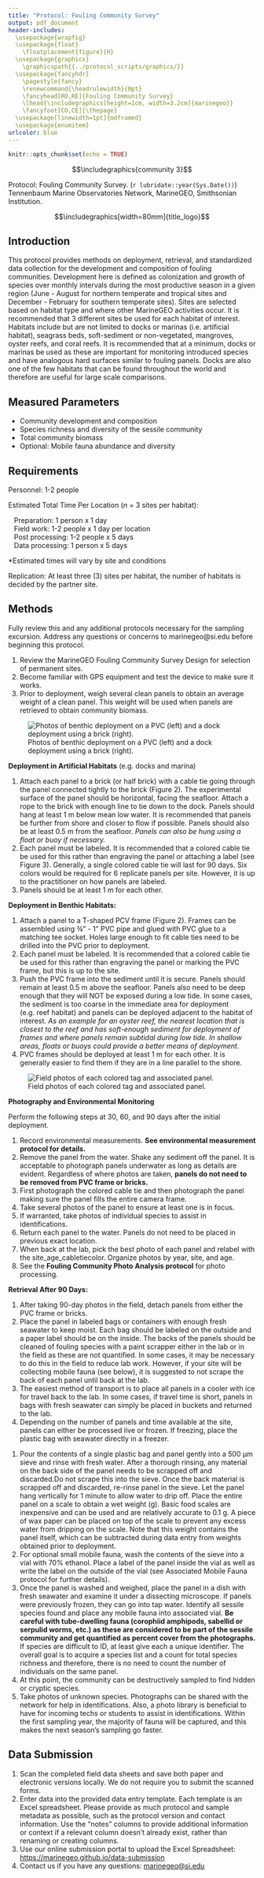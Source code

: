 ```yaml
---
title: "Protocol: Fouling Community Survey"
output: pdf_document
header-includes: 
  \usepackage{wrapfig}
  \usepackage{float}
    \floatplacement{figure}{H}
  \usepackage{graphicx}
    \graphicspath{{../protocol_scripts/graphics/}}
  \usepackage{fancyhdr}
    \pagestyle{fancy}
    \renewcommand{\headrulewidth}{0pt}
    \fancyhead[RO,RE]{Fouling Community Survey}
    \lhead{\includegraphics[height=1cm, width=3.2cm]{marinegeo}}
    \fancyfoot[CO,CE]{\thepage}
  \usepackage[linewidth=1pt]{mdframed}
  \usepackage{enumitem}
urlcolor: blue
---
```


```r
knitr::opts_chunk$set(echo = TRUE)
```

\noindent\rule{\textwidth}{0.4pt}

$$\includegraphics{community 3}$$

\underline{How to cite this work:} Protocol: Fouling Community Survey. (`r lubridate::year(Sys.Date())`) Tennenbaum Marine Observatories Network, MarineGEO, Smithsonian Institution.

\vspace{\baselineskip}

$$\includegraphics[width=80mm]{title_logo}$$

\thispagestyle{empty}
\clearpage
\pagenumbering{arabic}

\noindent\rule{\textwidth}{0.4pt} 

## Introduction

This protocol provides methods on deployment, retrieval, and standardized data collection for the development and composition of fouling communities. Development here is defined as colonization and growth of species over monthly intervals during the most productive season in a given region (June - August for northern temperate and tropical sites and December - February for southern temperate sites). Sites are selected based on habitat type and where other MarineGEO activities occur. It is recommended that 3 different sites be used for each habitat of interest. Habitats include but are not limited to docks or marinas (i.e. artificial habitat), seagrass beds, soft-sediment or non-vegetated, mangroves, oyster reefs, and coral reefs. It is recommended that at a minimum, docks or marinas be used as these are important for monitoring introduced species and have analogous hard surfaces similar to fouling panels. Docks are also one of the few habitats that can be found throughout the world and therefore are useful for large scale comparisons.

\noindent\rule{\textwidth}{0.4pt}

## Measured Parameters

- Community development and composition
- Species richness and diversity of the sessile community
-	Total community biomass 
- Optional: Mobile fauna abundance and diversity

\noindent\rule{\textwidth}{0.4pt}

## Requirements

Personnel: 1-2 people  

Estimated Total Time Per Location (*n* = 3 sites per habitat):  

|    Preparation: 1 person x 1 day
|    Field work: 1-2 people x 1 day per location
|    Post processing: 1-2 people x 5 days
|    Data processing: 1 person x 5 days

*Estimated times will vary by site and conditions

Replication: At least three (3) sites per habitat, the number of habitats is decided by the partner site.

\begin{wrapfigure}{r}{0.3\textwidth}
  \begin{center}
    \includegraphics[width=0.3\textwidth]{fouling_tile}
  \end{center}
  \caption{Photo of a 13 x 13 cm fouling panel.}
\end{wrapfigure}

\underline{Fieldwork:}

\renewcommand{\labelitemi}{$\square$}
\setlength{\parskip}{0.1em}
\begin{itemize}
  \item GPS
  \item Multiparameter sonde or similar to measure temperature and salinity
  \item Field sheets
  \item PVC fouling panels (n = 6), 13 x 13 cm, roughened with sandpaper on experimental side, thickness can vary from 0.5 – 1 cm
  \item Colored cable ties to identify individual panels at each site
  \item Camera
  \item Cable ties (zip ties) – large 8 -13” ties
  \item Rope
  \item Bricks
  \item PVC frames for benthic deployments
\end{itemize}
\vspace{\baselineskip}

\underline{Post-Processing:}

\renewcommand{\labelitemi}{$\square$}
\setlength{\parskip}{0.1em}
\begin{itemize}
  \item Scissors and/or cable tie cutters
  \item 1-gallon sealable plastic bags or containers labeled by site and color
  \item Paper labels (waterproof) with site and color
  \item Data sheets
  \item Container with ice or buckets for transport
  \item Metal paint scraper
  \item Labelled vials 
  \item Forceps
  \item Dissecting microscope
\end{itemize}
\vspace{\baselineskip}

\noindent\rule{\textwidth}{0.4pt}

## Methods

Fully review this and any additional protocols necessary for the sampling excursion. Address any questions or concerns to marinegeo@si.edu before beginning this protocol.
\vspace{\baselineskip}

\underline{Preparation:}

1. Review the MarineGEO Fouling Community Survey Design for selection of permanent sites.
2. Become familiar with GPS equipment and test the device to make sure it works.
3. Prior to deployment, weigh several clean panels to obtain an average weight of a clean panel. This weight will be used when panels are retrieved to obtain community biomass.
\vspace{\baselineskip}

![Photos of benthic deployment on a PVC (left) and a dock deployment using a brick (right).](deployment)

\underline{Fieldwork:}

**Deployment in Artificial Habitats** (e.g. docks and marina)

1. Attach each panel to a brick (or half brick) with a cable tie going through the panel connected tightly to the brick (Figure 2). The experimental surface of the panel should be horizontal, facing the seafloor.  Attach a rope to the brick with enough line to tie down to the dock.  Panels should hang at least 1 m below mean low water.  It is recommended that panels be further from shore and closer to flow if possible.  Panels should also be at least 0.5 m from the seafloor.  *Panels can also be hung using a float or buoy if necessary.*
2. Each panel must be labeled.  It is recommended that a colored cable tie be used for this rather than engraving the panel or attaching a label (see Figure 3).  Generally, a single colored cable tie will last for 90 days.  Six colors would be required for 6 replicate panels per site.  However, it is up to the practitioner on how panels are labeled.
3. Panels should be at least 1 m for each other. 
\vspace{\baselineskip}

**Deployment in Benthic Habitats:**

1. Attach a panel to a T-shaped PCV frame (Figure 2). Frames can be assembled using ¾" - 1" PVC pipe and glued with PVC glue to a matching tee socket. Holes large enough to fit cable ties need to be drilled into the PVC prior to deployment.
2. Each panel must be labeled.  It is recommended that a colored cable tie be used for this rather than engraving the panel or marking the PVC frame, but this is up to the site.
3. Push the PVC frame into the sediment until it is secure.  Panels should remain at least 0.5 m above the seafloor.  Panels also need to be deep enough that they will NOT be exposed during a low tide. In some cases, the sediment is too coarse in the immediate area for deployment (e.g. reef habitat) and panels can be deployed adjacent to the habitat of interest. *As an example for an oyster reef, the nearest location that is closest to the reef and has soft-enough sediment for deployment of frames and where panels remain subtidal during low tide.  In shallow areas, floats or buoys could provide a better means of deployment.*
4. PVC frames should be deployed at least 1 m for each other.  It is generally easier to find them if they are in a line parallel to the shore.
\vspace{\baselineskip}

![Field photos of each colored tag and associated panel.](tagging)

**Photography and Environmental Monitoring**

Perform the following steps at 30, 60, and 90 days after the initial deployment.  

1. Record environmental measurements. **See environmental measurement protocol for details.**
2. Remove the panel from the water. Shake any sediment off the panel. It is acceptable to photograph panels underwater as long as details are evident. Regardless of where photos are taken, **panels do not need to be removed from PVC frame or bricks.**
3. First photograph the colored cable tie and then photograph the panel making sure the panel fills the entire camera frame.
4. Take several photos of the panel to ensure at least one is in focus.
5. If warranted, take photos of individual species to assist in identifications.
6. Return each panel to the water. Panels do not need to be placed in previous exact location.
7. When back at the lab, pick the best photo of each panel and relabel with the site_age_cabletiecolor. Organize photos by year, site, and age.
8. See the **Fouling Community Photo Analysis protocol** for photo processing.
\vspace{\baselineskip}

**Retrieval After 90 Days:**

1. After taking 90-day photos in the field, detach panels from either the PVC frame or bricks.
2. Place the panel in labeled bags or containers with enough fresh seawater to keep moist.  Each bag should be labeled on the outside and a paper label should be on the inside.  The backs of the panels should be cleaned of fouling species with a paint scrapper either in the lab or in the field as these are not quantified.  In some cases, it may be necessary to do this in the field to reduce lab work. However, if your site will be collecting mobile fauna (see below), it is suggested to not scrape the back of each panel until back at the lab.
3. The easiest method of transport is to place all panels in a cooler with ice for travel back to the lab. In some cases, if travel time is short, panels in bags with fresh seawater can simply be placed in buckets and returned to the lab.
4. Depending on the number of panels and time available at the site, panels can either be processed live or frozen.  If freezing, place the plastic bag with seawater directly in a freezer.

\vspace{\baselineskip}
\underline{Post-Processing:}

1. Pour the contents of a single plastic bag and panel gently into a 500 µm sieve and rinse with fresh water. After a thorough rinsing, any material on the back side of the panel needs to be scrapped off and discarded.Do not scrape this into the sieve. Once the back material is scrapped off and discarded, re-rinse panel in the sieve. Let the panel hang vertically for 1 minute to allow water to drip off. Place the entire panel on a scale to obtain a wet weight (g). Basic food scales are inexpensive and can be used and are relatively accurate to 0.1 g.  A piece of wax paper can be placed on top of the scale to prevent any excess water from dripping on the scale. Note that this weight contains the panel itself, which can be subtracted during data entry from weights obtained prior to deployment.
2. For optional small mobile fauna, wash the contents of the sieve into a vial with 70% ethanol.  Place a label of the panel inside the vial as well as write the label on the outside of the vial (see Associated Mobile Fauna protocol for further details).
3. Once the panel is washed and weighed, place the panel in a dish with fresh seawater and examine it under a dissecting microscope.  If panels were previously frozen, they can go into tap water.  Identify all sessile species found and place any mobile fauna into associated vial. **Be careful with tube-dwelling fauna (corophiid amphipods, sabellid or serpulid worms, etc.) as these are considered to be part of the sessile community and get quantified as percent cover from the photographs.** If species are difficult to ID, at least give each a unique identifier.  The overall goal is to acquire a species list and a count for total species richness and therefore, there is no need to count the number of individuals on the same panel.
4. At this point, the community can be destructively sampled to find hidden or cryptic species.
5. Take photos of unknown species.  Photographs can be shared with the network for help in identifications.  Also, a photo library is beneficial to have for incoming techs or students to assist in identifications.  Within the first sampling year, the majority of fauna will be captured, and this makes the next season's sampling go faster.


\noindent\rule{\textwidth}{0.4pt}

## Data Submission

1. Scan the completed field data sheets and save both paper and electronic versions locally. We do not require you to submit the scanned forms.
2. Enter data into the provided data entry template. Each template is an Excel spreadsheet. Please provide as much protocol and sample metadata as possible, such as the protocol version and contact information. Use the “notes” columns to provide additional information or context if a relevant column doesn’t already exist, rather than renaming or creating columns.
3. Use our online submission portal to upload the Excel Spreadsheet: [https://marinegeo.github.io/data-submission](https://marinegeo.github.io/data-submission)
4. Contact us if you have any questions: [marinegeo@si.edu](mailto:marinegeo@si.edu)
